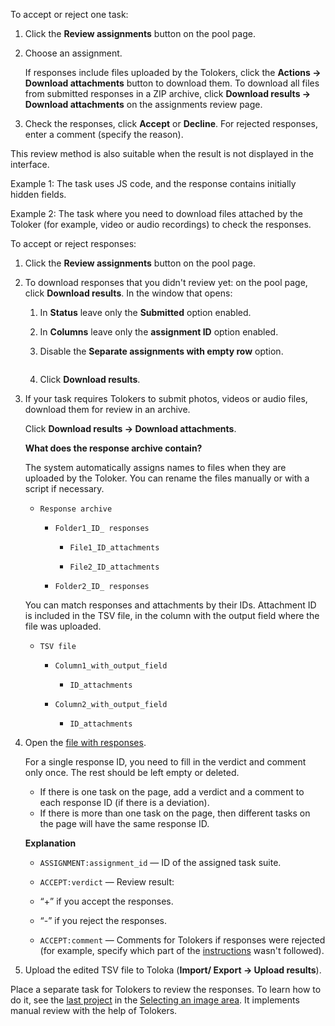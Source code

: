 <Cut title="Online review of one task.">

To accept or reject one task:

1. Click the **Review assignments** button on the pool page.

1. Choose an assignment.

    If responses include files uploaded by the Tolokers, click the **Actions → Download attachments** button to download them. To download all files from submitted responses in a ZIP archive, click **Download results → Download attachments** on the assignments review page.

1. Check the responses, click **Accept** or **Decline**. For rejected responses, enter a comment (specify the reason).

</Cut>

<Cut title="In the TSV file with the results. You will need the file to filter the results and process them programmatically.">

<Note mode="note" title="Note">

This review method is also suitable when the result is not displayed in the interface.

Example 1: The task uses JS code, and the response contains initially hidden fields.

Example 2: The task where you need to download files attached by the Toloker (for example, video or audio recordings) to check the responses.

</Note>

To accept or reject responses:

1. Click the **Review assignments** button on the pool page.

1. To download responses that you didn't review yet: on the pool page, click **Download results**. In the window that opens:

    1. In **Status** leave only the **Submitted** option enabled.

    1. In **Columns** leave only the **assignment ID** option enabled.

    1. Disable the **Separate assignments with empty row** option.

        <Image width="400px" withBackground imageId="1675426068747" alt="" />

    1. Click **Download results**.

1. If your task requires Tolokers to submit photos, videos or audio files, download them for review in an archive.

    Click **Download results → Download attachments**.

    <Note mode="note" title="Note">

    **What does the response archive contain?**

    The system automatically assigns names to files when they are uploaded by the Toloker. You can rename the files manually or with a script if necessary.

    - `Response archive`

        - `Folder1_ID_ responses`

            - `File1_ID_attachments`

            - `File2_ID_attachments`

        - `Folder2_ID_ responses`

    You can match responses and attachments by their IDs. Attachment ID is included in the TSV file, in the column with the output field where the file was uploaded.

    - `TSV file`

        - `Column1_with_output_field`

            - `ID_attachments`

        - `Column2_with_output_field`

            - `ID_attachments`

    </Note>

1. Open the [file with responses](/docs-new/guide/result-of-eval).

    For a single response ID, you need to fill in the verdict and comment only once. The rest should be left empty or deleted.

    - If there is one task on the page, add a verdict and a comment to each response ID (if there is a deviation).
    - If there is more than one task on the page, then different tasks on the page will have the same response ID.

    **Explanation**

    - `ASSIGNMENT:assignment_id` — ID of the assigned task suite.

    - `ACCEPT:verdict` — Review result:

    - “+” if you accept the responses.

    - “-” if you reject the responses.

    - `ACCEPT:comment` — Comments for Tolokers if responses were rejected (for example, specify which part of the [instructions](/docs-new/glossary#instructions) wasn't followed).

1. Upload the edited TSV file to Toloka (**Import/ Export → Upload results**).

</Cut>

<Cut title="Delegate manual review to other Tolokers.">

Place a separate task for Tolokers to review the responses. To learn how to do it, see the [last project](/docs-new/tutorials/image-segmentation-project3) in the [Selecting an image area](/docs-new/tutorials/image-segmentation-overview). It implements manual review with the help of Tolokers.

</Cut>
